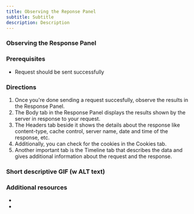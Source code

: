 ```yaml
---
title: Observing the Reponse Panel
subtitle: Subtitle
description: Description
---
```


### Observing the Response Panel

### Prerequisites

- Request should be sent successfully

### Directions

1. Once you're done sending a request succesfully, observe the results in the Response Panel.
2. The Body tab in the Response Panel displays the results shown by the server in response to your request.
3. The Headers tab beside it shows the details about the response like content-type, cache control, server name, date and time of the response, etc. 
4. Additionally, you can check for the cookies in the Cookies tab.
5. Another important tab is the Timeline tab that describes the data and gives additional information about the request and the response. 

### Short descriptive GIF (w ALT text)

### Additional resources

- 
-